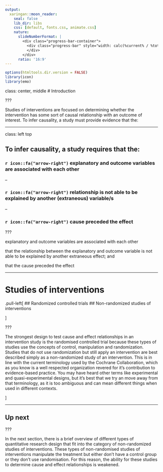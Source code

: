 ```yaml
---
output:
  xaringan::moon_reader:
    seal: false
    lib_dir: libs
    css: [default, fonts.css, animate.css]
    nature:
      slideNumberFormat: |
        <div class="progress-bar-container">
          <div class="progress-bar" style="width: calc(%current% / %total% * 100%);">
          </div>
        </div>
      ratio: '16:9'
---
```


```r
options(htmltools.dir.version = FALSE)
library(icon)
library(emo)
```

class: center, middle
# Introduction

???

Studies of interventions are focused on determining whether the intervention has some sort of causal relationship with an outcome of interest. To infer causality, a study must provide evidence that the:

---

class: left top


## To infer causality, a study requires that the:
 
### `r icon::fa("arrow-right")`  explanatory and outcome variables are associated with each other

--

### `r icon::fa("arrow-right")`  relationship is not able to be explained by another (extraneous) variable/s

--

### `r icon::fa("arrow-right")`  cause preceded the effect

???

 
explanatory and outcome variables are associated with each other

that the relationship between the explanatory and outcome variable is not able to be explained by another extraneous effect; and

that the cause preceded the effect

---



# Studies of interventions

.pull-left[
## Randomized controlled trials
## Non-randomized studies of interventions

]

???

The strongest design to test cause and effect relationships in an intervention study is the randomised controlled trial because these types of studies use the concepts of control, manipulation and randomization. Studies that do not use randomization but still apply an intervention are best described simply as a non-randomized study of an intervention. This is in line with the current terminology used by the Cochrane Collaboration, which as you know is a well respected organization revered for it's contribution to evidence-based practice. You may have heard other terms like experimental and quasi-experimental designs, but it's best that we try an move away from that terminology, as it is too ambiguous and can mean different things when used in different contexts.

]


---


## Up next


???

In the next section, there is a brief overview of different types of quantitative research design that fit into the category of non-randomized studies of interventions. These types of non-randomised studies of interventions manipulate the treatment but either don't have a control group or they don't use randomisation. For this reason, the ability for these studies to determine cause and effect relationships is weakened.


